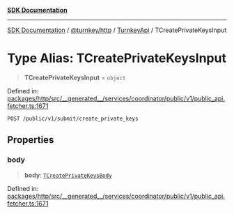 [**SDK Documentation**](../../../../../README.mdx)

***

[SDK Documentation](../../../../../packages.mdx) / [@turnkey/http](../../../README.mdx) / [TurnkeyApi](../README.mdx) / TCreatePrivateKeysInput

# Type Alias: TCreatePrivateKeysInput

> **TCreatePrivateKeysInput** = `object`

Defined in: [packages/http/src/\_\_generated\_\_/services/coordinator/public/v1/public\_api.fetcher.ts:1671](https://github.com/tkhq/sdk/blob/e1b1a69bdd608320aaf03cc2dbbf68dc0c52b28d/packages/http/src/__generated__/services/coordinator/public/v1/public_api.fetcher.ts#L1671)

`POST /public/v1/submit/create_private_keys`

## Properties

### body

> **body**: [`TCreatePrivateKeysBody`](TCreatePrivateKeysBody.mdx)

Defined in: [packages/http/src/\_\_generated\_\_/services/coordinator/public/v1/public\_api.fetcher.ts:1671](https://github.com/tkhq/sdk/blob/e1b1a69bdd608320aaf03cc2dbbf68dc0c52b28d/packages/http/src/__generated__/services/coordinator/public/v1/public_api.fetcher.ts#L1671)
